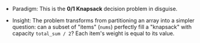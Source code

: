 - Paradigm: This is the **0/1 Knapsack** decision problem in disguise.

- Insight: The problem transforms from partitioning an array into a simpler question: can a subset of "items" (`nums`) perfectly fill a "knapsack" with capacity `total_sum / 2`? Each item's weight is equal to its value.